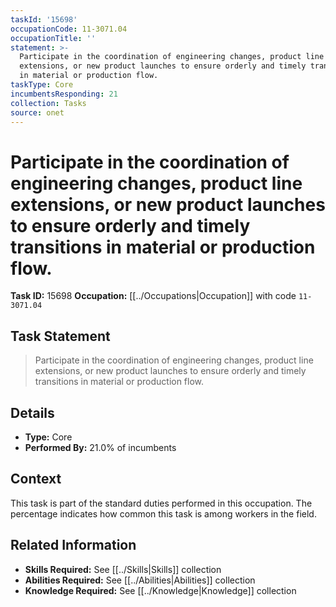 ```yaml
---
taskId: '15698'
occupationCode: 11-3071.04
occupationTitle: ''
statement: >-
  Participate in the coordination of engineering changes, product line
  extensions, or new product launches to ensure orderly and timely transitions
  in material or production flow.
taskType: Core
incumbentsResponding: 21
collection: Tasks
source: onet
---
```

# Participate in the coordination of engineering changes, product line extensions, or new product launches to ensure orderly and timely transitions in material or production flow.

**Task ID:** 15698
**Occupation:** [[../Occupations|Occupation]] with code `11-3071.04`

## Task Statement

> Participate in the coordination of engineering changes, product line extensions, or new product launches to ensure orderly and timely transitions in material or production flow.

## Details

- **Type:** Core
- **Performed By:** 21.0% of incumbents

## Context

This task is part of the standard duties performed in this occupation. The percentage indicates how common this task is among workers in the field.

## Related Information

- **Skills Required:** See [[../Skills|Skills]] collection
- **Abilities Required:** See [[../Abilities|Abilities]] collection
- **Knowledge Required:** See [[../Knowledge|Knowledge]] collection
